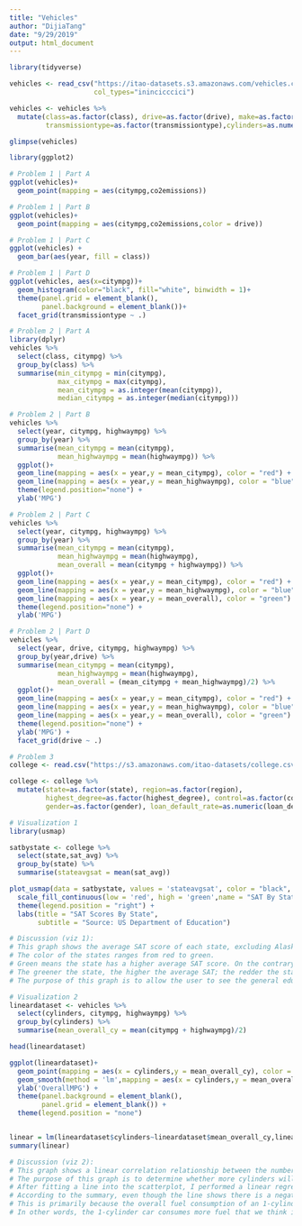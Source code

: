 ---
title: "Vehicles"
author: "DijiaTang"
date: "9/29/2019"
output: html_document
---


```{r cars}

library(tidyverse)

vehicles <- read_csv("https://itao-datasets.s3.amazonaws.com/vehicles.csv",
                     col_types="inincicccici")

vehicles <- vehicles %>%
  mutate(class=as.factor(class), drive=as.factor(drive), make=as.factor(make),
         transmissiontype=as.factor(transmissiontype),cylinders=as.numeric(cylinders))

glimpse(vehicles)

library(ggplot2)

# Problem 1 | Part A
ggplot(vehicles)+
  geom_point(mapping = aes(citympg,co2emissions))

# Problem 1 | Part B
ggplot(vehicles)+
  geom_point(mapping = aes(citympg,co2emissions,color = drive))

# Problem 1 | Part C
ggplot(vehicles) + 
  geom_bar(aes(year, fill = class))

# Problem 1 | Part D
ggplot(vehicles, aes(x=citympg))+
  geom_histogram(color="black", fill="white", binwidth = 1)+
  theme(panel.grid = element_blank(),
        panel.background = element_blank())+
  facet_grid(transmissiontype ~ .)

# Problem 2 | Part A
library(dplyr)
vehicles %>%
  select(class, citympg) %>%
  group_by(class) %>%
  summarise(min_citympg = min(citympg), 
            max_citympg = max(citympg), 
            mean_citympg = as.integer(mean(citympg)), 
            median_citympg = as.integer(median(citympg))) 

# Problem 2 | Part B
vehicles %>%
  select(year, citympg, highwaympg) %>%
  group_by(year) %>%
  summarise(mean_citympg = mean(citympg), 
            mean_highwaympg = mean(highwaympg)) %>%
  ggplot()+
  geom_line(mapping = aes(x = year,y = mean_citympg), color = "red") +
  geom_line(mapping = aes(x = year,y = mean_highwaympg), color = "blue") +
  theme(legend.position="none") +
  ylab('MPG')

# Problem 2 | Part C
vehicles %>%
  select(year, citympg, highwaympg) %>%
  group_by(year) %>%
  summarise(mean_citympg = mean(citympg), 
            mean_highwaympg = mean(highwaympg),
            mean_overall = mean(citympg + highwaympg)) %>%
  ggplot()+
  geom_line(mapping = aes(x = year,y = mean_citympg), color = "red") +
  geom_line(mapping = aes(x = year,y = mean_highwaympg), color = "blue") +
  geom_line(mapping = aes(x = year,y = mean_overall), color = "green") +
  theme(legend.position="none") +
  ylab('MPG')

# Problem 2 | Part D
vehicles %>%
  select(year, drive, citympg, highwaympg) %>%
  group_by(year,drive) %>%
  summarise(mean_citympg = mean(citympg), 
            mean_highwaympg = mean(highwaympg),
            mean_overall = (mean_citympg + mean_highwaympg)/2) %>%
  ggplot()+
  geom_line(mapping = aes(x = year,y = mean_citympg), color = "red") +
  geom_line(mapping = aes(x = year,y = mean_highwaympg), color = "blue") +
  geom_line(mapping = aes(x = year,y = mean_overall), color = "green") +
  theme(legend.position="none") +
  ylab('MPG') + 
  facet_grid(drive ~ .)

# Problem 3
college <- read.csv("https://s3.amazonaws.com/itao-datasets/college.csv")

college <- college %>%
  mutate(state=as.factor(state), region=as.factor(region),
         highest_degree=as.factor(highest_degree), control=as.factor(control),
         gender=as.factor(gender), loan_default_rate=as.numeric(loan_default_rate))

# Visualization 1
library(usmap)

satbystate <- college %>%
  select(state,sat_avg) %>%
  group_by(state) %>%
  summarise(stateavgsat = mean(sat_avg)) 

plot_usmap(data = satbystate, values = 'stateavgsat', color = "black", exclude = c('AK', 'HI')) + 
  scale_fill_continuous(low = 'red', high = 'green',name = "SAT By State", label = scales::comma) + 
  theme(legend.position = "right") +
  labs(title = "SAT Scores By State",
       subtitle = "Source: US Department of Education")

# Discussion (viz 1): 
# This graph shows the average SAT score of each state, excluding Alaska and Hawaii. 
# The color of the states ranges from red to green. 
# Green means the state has a higher average SAT score. On the contrary, red means the state has a lower average SAT score.
# The greener the state, the higher the average SAT; the redder the state, the lower the average SAT.
# The purpose of this graph is to allow the user to see the general education quality across the US continent from the standpoint of SAT.

# Visualization 2
lineardataset <- vehicles %>%
  select(cylinders, citympg, highwaympg) %>%
  group_by(cylinders) %>%
  summarise(mean_overall_cy = mean(citympg + highwaympg)/2) 

head(lineardataset)

ggplot(lineardataset)+
  geom_point(mapping = aes(x = cylinders,y = mean_overall_cy), color = "blue") +
  geom_smooth(method = 'lm',mapping = aes(x = cylinders,y = mean_overall_cy), color = "red",se=F) +
  ylab('OverallMPG') +
  theme(panel.background = element_blank(),
        panel.grid = element_blank()) +
  theme(legend.position = "none")


linear = lm(lineardataset$cylinders~lineardataset$mean_overall_cy,lineardataset)
summary(linear)

# Discussion (viz 2):
# This graph shows a linear correlation relationship between the number of cylinders and the overall MPG.
# The purpose of this graph is to determine whether more cylinders will lead to less overall MPG, in other words, more full consumption.
# After fitting a line into the scatterplot, I performed a linear regression summary.
# According to the summary, even though the line shows there is a negative correlation between cylinders and overall MPG, under the 5% confidence level, this relationship is not statistically significant, as the p-value 0.011678 is larger than 0.05.
# This is primarily because the overall fuel consumption of an 1-cylinder car actually is similar to that of a 5-cylinder car.
# In other words, the 1-cylinder car consumes more fuel that we think it does.

```

